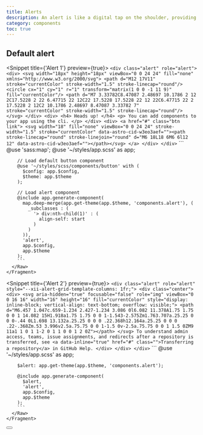 ```yaml
---
title: Alerts
description: An alert is like a digital tap on the shoulder, providing timely notifications or warnings to users. It's the digital equivalent of a gentle nudge, ensuring important information doesn't slip through the cracks. With an alert, users are kept informed and engaged, without feeling overwhelmed by a barrage of notifications.
category: components
toc: true
---
```

## Default alert


<Snippet title={'Alert 1'} preview={true}>
    <Fragment slot="html">
      <Raw file={file} line_start={15} line_end={36}>
        ```
        <div class="alert" role="alert">
            <div>
              <svg width="18px" height="18px" viewBox="0 0 24 24" fill="none" xmlns="http://www.w3.org/2000/svg">
                <path d="M12 17V11" stroke="currentColor" stroke-width="1.5" stroke-linecap="round"/>
                <circle cx="1" cy="1" r="1" transform="matrix(1 0 0 -1 11 9)" fill="currentColor"/>
                <path d="M7 3.33782C8.47087 2.48697 10.1786 2 12 2C17.5228 2 22 6.47715 22 12C22 17.5228 17.5228 22 12 22C6.47715 22 2 17.5228 2 12C2 10.1786 2.48697 8.47087 3.33782 7" stroke="currentColor" stroke-width="1.5" stroke-linecap="round"/>
              </svg>
            </div>
            <div>
                <h4>
                    Heads up!
                </h4>
                <p>
                    You can add components to your app using the cli.
                </p>
            </div>
            <div>
                <a href="#" class="btn link">
                  <svg width="18" fill="none" viewBox="0 0 24 24" stroke-width="1.5" stroke="currentColor" data-astro-cid-w3eo3aef=""><path stroke-linecap="round" stroke-linejoin="round" d="M6 18L18 6M6 6l12 12" data-astro-cid-w3eo3aef=""></path></svg>
                </a>
            </div>
        </div>
        ```
      </Raw>
    </Fragment>
    <Fragment slot="scss">
      <Raw file={file} line_start={43} line_end={64}>
        ```
        @use 'sass:map';
        @use '~/styles/app.scss' as app;

        // Load default button component
        @use '~/styles/scss/components/button' with (
          $config: app.$config,
          $theme: app.$theme
        );

        // Load alert component
        @include app.generate-component(
          map.deep-merge(app.get-theme(app.$theme, 'components.alert'), (
            _subclasses : (
              '> div:nth-child(1)' : (
                align-self: start
              )
            )
          )),
          'alert',
          app.$config,
          app.$theme
        );
        ```
      </Raw>
    </Fragment>
</Snippet>

<Snippet title={'Alert 2'} preview={true}>
    <Fragment slot="html">
      <Raw file={file} line_start={74} line_end={90}>
        ```
        <div class="alert" role="alert" style="--xii-alert-grid-template-columns: 1fr;">
            <div class="center">
                <div>
                    <svg aria-hidden="true" focusable="false" role="img" viewBox="0 0 16 16"
                         width="16" height="16" fill="currentColor"
                         style="display: inline-block; vertical-align: text-bottom; overflow: visible;">
                        <path
                            d="M6.457 1.047c.659-1.234 2.427-1.234 3.086 0l6.082 11.378A1.75 1.75 0 0 1 14.082 15H1.918a1.75 1.75 0 0 1-1.543-2.575Zm1.763.707a.25.25 0 0 0-.44 0L1.698 13.132a.25.25 0 0 0 .22.368h12.164a.25.25 0 0 0 .22-.368Zm.53 3.996v2.5a.75.75 0 0 1-1.5 0v-2.5a.75.75 0 0 1 1.5 0ZM9 11a1 1 0 1 1-2 0 1 1 0 0 1 2 0Z"></path>
                    </svg>
                    To understand admin access, teams, issue assignments, and redirects after a repository is
                    transferred, see <a data-inline="true"
                                        href="#"
                                        class="">Transferring a repository</a> in
                    GitHub Help.
                </div>
            </div>
        </div>
        ```
      </Raw>
    </Fragment>
    <Fragment slot="scss">
      <Raw file={file} line_start={97} line_end={106}>
        ```
        @use '~/styles/app.scss' as app;

        $alert: app.get-theme(app.$theme, 'components.alert');

        @include app.generate-component(
          $alert,
          'alert',
          app.$config,
          app.$theme
        );
        ```
      </Raw>
    </Fragment>
</Snippet>

<button class="btn btn-close" aria-label="Dismiss notification" type="button">
    <svg viewBox="0 0 20 20" class="icon" focusable="false" aria-hidden="true" fill="currentColor">
        <path fill="evenodd"
              d="M6.707 5.293a1 1 0 0 0-1.414 1.414l3.293 3.293-3.293 3.293a1 1 0 1 0 1.414 1.414l3.293-3.293 3.293 3.293a1 1 0 0 0 1.414-1.414l-3.293-3.293 3.293-3.293a1 1 0 0 0-1.414-1.414l-3.293 3.293-3.293-3.293Z"></path>
    </svg>
</button>

